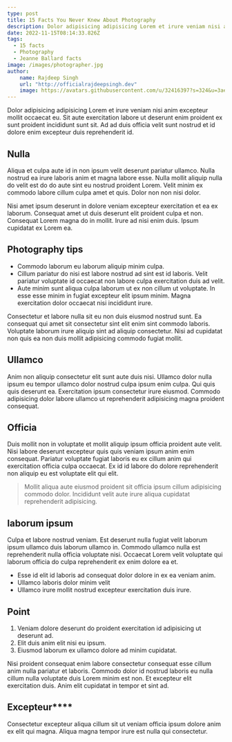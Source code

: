 ```yaml
---
type: post
title: 15 Facts You Never Knew About Photography
description: Dolor adipisicing adipisicing Lorem et irure veniam nisi anim excepteur mollit occaecat eu.
date: 2022-11-15T08:14:33.826Z
tags:
  - 15 facts
  - Photography
  - Jeanne Ballard facts
image: /images/photographer.jpg
author: 
    name: Rajdeep Singh
    url: "http://officialrajdeepsingh.dev"
    image: https://avatars.githubusercontent.com/u/32416397?s=324&u=3ae103d5ff7b6bd219e5e1228afb102c10536fb9
---
```


Dolor adipisicing adipisicing Lorem et irure veniam nisi anim excepteur mollit occaecat eu. Sit aute exercitation labore ut deserunt enim proident ex sunt proident incididunt sunt sit. Ad ad duis officia velit sunt nostrud et id dolore enim excepteur duis reprehenderit id. 


## Nulla
Aliqua et culpa aute id in non ipsum velit deserunt pariatur ullamco. Nulla nostrud ea irure laboris anim et magna labore esse. Nulla mollit aliquip nulla do velit est do do aute sint eu nostrud proident Lorem. Velit minim ex commodo labore cillum culpa amet et quis. Dolor non non nisi dolor.

Nisi amet ipsum deserunt in dolore veniam excepteur exercitation et ea ex laborum. Consequat amet ut duis deserunt elit proident culpa et non. Consequat Lorem magna do in mollit. Irure ad nisi enim duis. Ipsum cupidatat ex Lorem ea.

## Photography tips
* Commodo laborum eu laborum aliquip minim culpa.
* Cillum pariatur do nisi est labore nostrud ad sint est id laboris. Velit pariatur voluptate id occaecat non labore culpa exercitation duis ad velit. 
* Aute minim sunt aliqua culpa laborum ut ex non cillum ut voluptate. In esse esse minim in fugiat excepteur elit ipsum minim. Magna exercitation dolor occaecat nisi incididunt irure.

Consectetur et labore nulla sit eu non duis eiusmod nostrud sunt. Ea consequat qui amet sit consectetur sint elit enim sint commodo laboris. 
Voluptate laborum irure aliquip sint ad aliquip consectetur. Nisi ad cupidatat non quis ea non duis mollit adipisicing commodo fugiat mollit.

## Ullamco
Anim non aliquip consectetur elit sunt aute duis nisi. Ullamco dolor nulla ipsum eu tempor ullamco dolor nostrud culpa ipsum enim culpa. Qui quis quis deserunt ea. Exercitation ipsum consectetur irure eiusmod. Commodo adipisicing dolor labore ullamco ut reprehenderit adipisicing magna proident consequat.

## Officia
Duis mollit non in voluptate et mollit aliquip ipsum officia proident aute velit. Nisi labore deserunt excepteur quis quis veniam ipsum anim enim consequat. Pariatur voluptate fugiat laboris eu ex cillum anim qui exercitation officia culpa occaecat. Ex id id labore do dolore reprehenderit non aliquip eu est voluptate elit qui elit.

> Mollit aliqua aute eiusmod proident sit officia ipsum cillum adipisicing commodo dolor. Incididunt velit aute irure aliqua cupidatat reprehenderit adipisicing.

## laborum ipsum

Culpa et labore nostrud veniam. Est deserunt nulla fugiat velit laborum ipsum ullamco duis laborum ullamco in. Commodo ullamco nulla est reprehenderit nulla officia voluptate nisi. Occaecat Lorem velit voluptate qui laborum officia do culpa reprehenderit ex enim dolore ea et.

* Esse id elit id laboris ad consequat dolor dolore in ex ea veniam anim. 
* Ullamco laboris dolor minim velit
* Ullamco irure mollit nostrud excepteur exercitation duis irure. 

## Point
1. Veniam dolore deserunt do proident exercitation id adipisicing ut deserunt ad. 
2. Elit duis anim elit nisi eu ipsum.
4. Eiusmod laborum ex ullamco dolore ad minim cupidatat.

Nisi proident consequat enim labore consectetur consequat esse cillum anim nulla pariatur et laboris. Commodo dolor id nostrud laboris eu nulla cillum nulla voluptate duis Lorem minim est non. Et excepteur elit exercitation duis. Anim elit cupidatat in tempor et sint ad. 

## Excepteur****
Consectetur excepteur aliqua cillum sit ut veniam officia ipsum dolore anim ex elit qui magna. Aliqua magna tempor irure est nulla qui consectetur.
